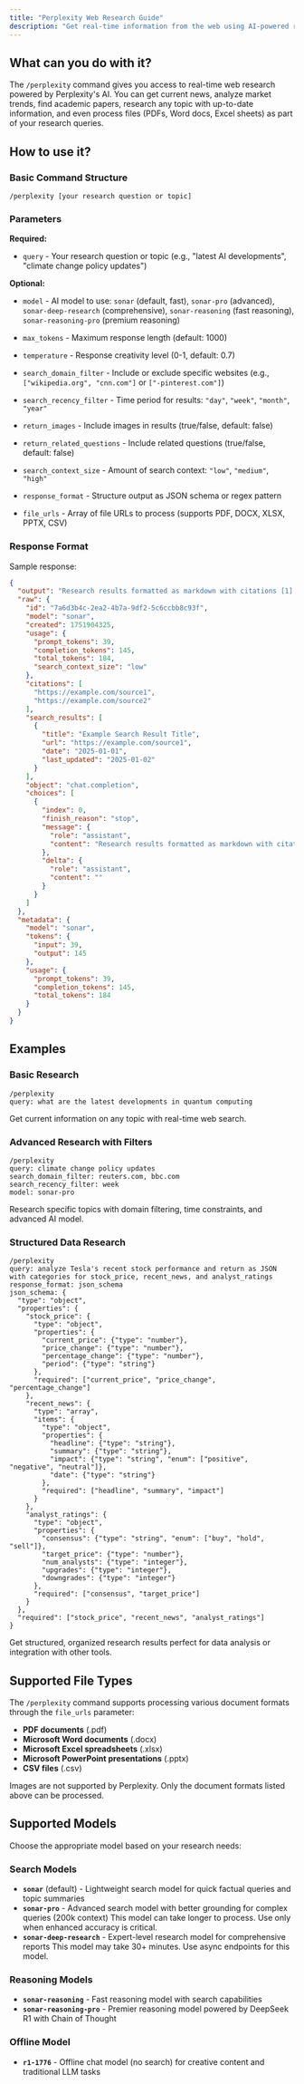 ```yaml
---
title: "Perplexity Web Research Guide"
description: "Get real-time information from the web using AI-powered research"
---
```


## What can you do with it?

The `/perplexity` command gives you access to real-time web research powered by Perplexity's AI. You can get current news, analyze market trends, find academic papers, research any topic with up-to-date information, and even process files (PDFs, Word docs, Excel sheets) as part of your research queries.

## How to use it?

### Basic Command Structure
```
/perplexity [your research question or topic]
```

### Parameters

**Required:**

- `query` - Your research question or topic (e.g., "latest AI developments", "climate change policy updates")

**Optional:**

- `model` - AI model to use: `sonar` (default, fast), `sonar-pro` (advanced), `sonar-deep-research` (comprehensive), `sonar-reasoning` (fast reasoning), `sonar-reasoning-pro` (premium reasoning)

- `max_tokens` - Maximum response length (default: 1000)

- `temperature` - Response creativity level (0-1, default: 0.7)

- `search_domain_filter` - Include or exclude specific websites (e.g., `["wikipedia.org", "cnn.com"]` or `["-pinterest.com"]`)

- `search_recency_filter` - Time period for results: `"day"`, `"week"`, `"month"`, `"year"`

- `return_images` - Include images in results (true/false, default: false)

- `return_related_questions` - Include related questions (true/false, default: false)

- `search_context_size` - Amount of search context: `"low"`, `"medium"`, `"high"`

- `response_format` - Structure output as JSON schema or regex pattern

- `file_urls` - Array of file URLs to process (supports PDF, DOCX, XLSX, PPTX, CSV)

### Response Format

Sample response:
```json
{
  "output": "Research results formatted as markdown with citations [1][2].",
  "raw": {
    "id": "7a6d3b4c-2ea2-4b7a-9df2-5c6ccbb8c93f",
    "model": "sonar",
    "created": 1751904325,
    "usage": {
      "prompt_tokens": 39,
      "completion_tokens": 145,
      "total_tokens": 184,
      "search_context_size": "low"
    },
    "citations": [
      "https://example.com/source1",
      "https://example.com/source2"
    ],
    "search_results": [
      {
        "title": "Example Search Result Title",
        "url": "https://example.com/source1",
        "date": "2025-01-01",
        "last_updated": "2025-01-02"
      }
    ],
    "object": "chat.completion",
    "choices": [
      {
        "index": 0,
        "finish_reason": "stop",
        "message": {
          "role": "assistant",
          "content": "Research results formatted as markdown with citations [1][2]."
        },
        "delta": {
          "role": "assistant",
          "content": ""
        }
      }
    ]
  },
  "metadata": {
    "model": "sonar",
    "tokens": {
      "input": 39,
      "output": 145
    },
    "usage": {
      "prompt_tokens": 39,
      "completion_tokens": 145,
      "total_tokens": 184
    }
  }
}
```

## Examples

### Basic Research
```
/perplexity
query: what are the latest developments in quantum computing
```
Get current information on any topic with real-time web search.

### Advanced Research with Filters
```
/perplexity
query: climate change policy updates
search_domain_filter: reuters.com, bbc.com
search_recency_filter: week
model: sonar-pro
```
Research specific topics with domain filtering, time constraints, and advanced AI model.

### Structured Data Research
```
/perplexity
query: analyze Tesla's recent stock performance and return as JSON with categories for stock_price, recent_news, and analyst_ratings
response_format: json_schema
json_schema: {
  "type": "object",
  "properties": {
    "stock_price": {
      "type": "object",
      "properties": {
        "current_price": {"type": "number"},
        "price_change": {"type": "number"},
        "percentage_change": {"type": "number"},
        "period": {"type": "string"}
      },
      "required": ["current_price", "price_change", "percentage_change"]
    },
    "recent_news": {
      "type": "array",
      "items": {
        "type": "object",
        "properties": {
          "headline": {"type": "string"},
          "summary": {"type": "string"},
          "impact": {"type": "string", "enum": ["positive", "negative", "neutral"]},
          "date": {"type": "string"}
        },
        "required": ["headline", "summary", "impact"]
      }
    },
    "analyst_ratings": {
      "type": "object",
      "properties": {
        "consensus": {"type": "string", "enum": ["buy", "hold", "sell"]},
        "target_price": {"type": "number"},
        "num_analysts": {"type": "integer"},
        "upgrades": {"type": "integer"},
        "downgrades": {"type": "integer"}
      },
      "required": ["consensus", "target_price"]
    }
  },
  "required": ["stock_price", "recent_news", "analyst_ratings"]
}
```
Get structured, organized research results perfect for data analysis or integration with other tools. 

## Supported File Types

The `/perplexity` command supports processing various document formats through the `file_urls` parameter:

- **PDF documents** (.pdf)
- **Microsoft Word documents** (.docx) 
- **Microsoft Excel spreadsheets** (.xlsx)
- **Microsoft PowerPoint presentations** (.pptx)
- **CSV files** (.csv)

<Note>
Images are not supported by Perplexity. Only the document formats listed above can be processed.
</Note>

## Supported Models

Choose the appropriate model based on your research needs:

### Search Models
- **`sonar`** (default) - Lightweight search model for quick factual queries and topic summaries
- **`sonar-pro`** - Advanced search model with better grounding for complex queries (200k context)
  <Warning>This model can take longer to process. Use only when enhanced accuracy is critical.</Warning>
- **`sonar-deep-research`** - Expert-level research model for comprehensive reports
  <Warning>This model may take 30+ minutes. Use async endpoints for this model.</Warning>

### Reasoning Models  
- **`sonar-reasoning`** - Fast reasoning model with search capabilities
- **`sonar-reasoning-pro`** - Premier reasoning model powered by DeepSeek R1 with Chain of Thought

### Offline Model
- **`r1-1776`** - Offline chat model (no search) for creative content and traditional LLM tasks 